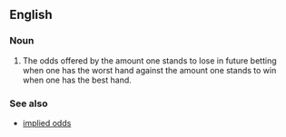 ==English==

===Noun===
{{en-noun|-|head=[[reverse]] [[implied odds]]}}

# {{label|en|poker}} The odds offered by the amount one stands to lose in future betting when one has the worst hand against the amount one stands to win when one has the best hand.

===See also===
* [[implied odds]]